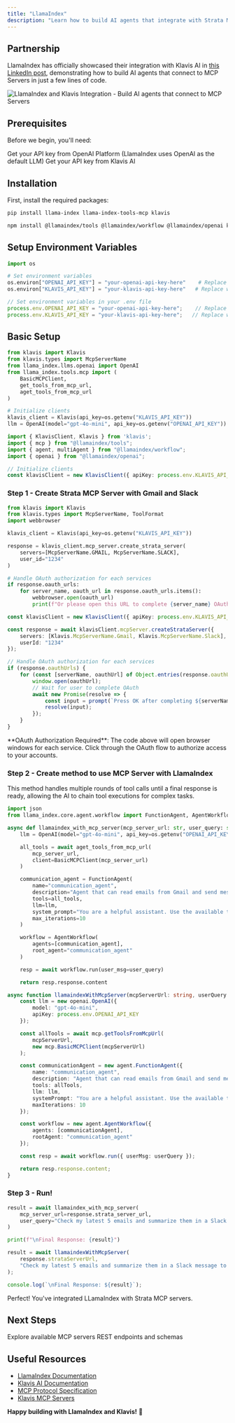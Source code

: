 ```yaml
---
title: "LlamaIndex"
description: "Learn how to build AI agents that integrate with Strata MCP servers to build AI agents that can interact with Gmail and Slack."
---
```


## Partnership

LlamaIndex has officially showcased their integration with Klavis AI in [this LinkedIn post](https://www.linkedin.com/posts/llamaindex_build-ai-agents-that-connect-to-youtube-activity-7344107221221355521-UrOl?utm_source=share&utm_medium=member_desktop&rcm=ACoAACh0ewEBh9MR1nb_U_x3e5bqgDYgETJ8d5Y), demonstrating how to build AI agents that connect to MCP Servers in just a few lines of code.

<Frame>
  <img src="/images/ai-platform/llamaindex-klavis.png" alt="LlamaIndex and Klavis Integration - Build AI agents that connect to MCP Servers" />
</Frame>

## Prerequisites

Before we begin, you'll need:

<CardGroup cols={2}>
  <Card title="OpenAI API Key" icon="key" href="https://platform.openai.com/api-keys">
    Get your API key from OpenAI Platform (LlamaIndex uses OpenAI as the default LLM)
  </Card>
  <Card title="Klavis AI API Key" icon="key" href="https://klavis.ai/">
    Get your API key from Klavis AI
  </Card>
</CardGroup>

## Installation

First, install the required packages:

<CodeGroup>

```bash Python
pip install llama-index llama-index-tools-mcp klavis
```

```bash TypeScript
npm install @llamaindex/tools @llamaindex/workflow @llamaindex/openai klavis
```

</CodeGroup>

## Setup Environment Variables

<CodeGroup>

```python Python
import os

# Set environment variables
os.environ["OPENAI_API_KEY"] = "your-openai-api-key-here"    # Replace with your actual OpenAI API key
os.environ["KLAVIS_API_KEY"] = "your-klavis-api-key-here"   # Replace with your actual Klavis API key
```

```typescript TypeScript
// Set environment variables in your .env file
process.env.OPENAI_API_KEY = "your-openai-api-key-here";    // Replace with your actual OpenAI API key
process.env.KLAVIS_API_KEY = "your-klavis-api-key-here";   // Replace with your actual Klavis API key
```

</CodeGroup>

## Basic Setup

<CodeGroup>

```python Python
from klavis import Klavis
from klavis.types import McpServerName
from llama_index.llms.openai import OpenAI
from llama_index.tools.mcp import (
    BasicMCPClient,
    get_tools_from_mcp_url,
    aget_tools_from_mcp_url
)

# Initialize clients
klavis_client = Klavis(api_key=os.getenv("KLAVIS_API_KEY"))
llm = OpenAI(model="gpt-4o-mini", api_key=os.getenv("OPENAI_API_KEY"))
```

```typescript TypeScript
import { KlavisClient, Klavis } from 'klavis';
import { mcp } from "@llamaindex/tools";
import { agent, multiAgent } from "@llamaindex/workflow";
import { openai } from "@llamaindex/openai";

// Initialize clients
const klavisClient = new KlavisClient({ apiKey: process.env.KLAVIS_API_KEY });
```

</CodeGroup>

### Step 1 - Create Strata MCP Server with Gmail and Slack

<CodeGroup>

```python Python
from klavis import Klavis
from klavis.types import McpServerName, ToolFormat
import webbrowser

klavis_client = Klavis(api_key=os.getenv("KLAVIS_API_KEY"))

response = klavis_client.mcp_server.create_strata_server(
    servers=[McpServerName.GMAIL, McpServerName.SLACK], 
    user_id="1234"
)

# Handle OAuth authorization for each services
if response.oauth_urls:
    for server_name, oauth_url in response.oauth_urls.items():
        webbrowser.open(oauth_url)
        print(f"Or please open this URL to complete {server_name} OAuth authorization: {oauth_url}")
```

```typescript TypeScript
const klavisClient = new KlavisClient({ apiKey: process.env.KLAVIS_API_KEY });

const response = await klavisClient.mcpServer.createStrataServer({
    servers: [Klavis.McpServerName.Gmail, Klavis.McpServerName.Slack],
    userId: "1234"
});

// Handle OAuth authorization for each services
if (response.oauthUrls) {
    for (const [serverName, oauthUrl] of Object.entries(response.oauthUrls)) {
        window.open(oauthUrl);
        // Wait for user to complete OAuth
        await new Promise(resolve => {
            const input = prompt(`Press OK after completing ${serverName} OAuth authorization...`);
            resolve(input);
        });
    }
}

```

</CodeGroup>

<Note>
**OAuth Authorization Required**: The code above will open browser windows for each service. Click through the OAuth flow to authorize access to your accounts.
</Note>

### Step 2 - Create method to use MCP Server with LlamaIndex

This method handles multiple rounds of tool calls until a final response is ready, allowing the AI to chain tool executions for complex tasks.

<CodeGroup>

```python Python
import json
from llama_index.core.agent.workflow import FunctionAgent, AgentWorkflow

async def llamaindex_with_mcp_server(mcp_server_url: str, user_query: str):
    llm = OpenAI(model="gpt-4o-mini", api_key=os.getenv("OPENAI_API_KEY"))

    all_tools = await aget_tools_from_mcp_url(
        mcp_server_url,
        client=BasicMCPClient(mcp_server_url)
    )

    communication_agent = FunctionAgent(
        name="communication_agent",
        description="Agent that can read emails from Gmail and send messages to Slack",
        tools=all_tools,
        llm=llm,
        system_prompt="You are a helpful assistant. Use the available tools to answer the user's question.",
        max_iterations=10
    )

    workflow = AgentWorkflow(
        agents=[communication_agent],
        root_agent="communication_agent"
    )

    resp = await workflow.run(user_msg=user_query)

    return resp.response.content
```

```typescript TypeScript
async function llamaindexWithMcpServer(mcpServerUrl: string, userQuery: string) {
    const llm = new openai.OpenAI({
        model: "gpt-4o-mini",
        apiKey: process.env.OPENAI_API_KEY
    });

    const allTools = await mcp.getToolsFromMcpUrl(
        mcpServerUrl,
        new mcp.BasicMCPClient(mcpServerUrl)
    );

    const communicationAgent = new agent.FunctionAgent({
        name: "communication_agent",
        description: "Agent that can read emails from Gmail and send messages to Slack",
        tools: allTools,
        llm: llm,
        systemPrompt: "You are a helpful assistant. Use the available tools to answer the user's question.",
        maxIterations: 10
    });

    const workflow = new agent.AgentWorkflow({
        agents: [communicationAgent],
        rootAgent: "communication_agent"
    });

    const resp = await workflow.run({ userMsg: userQuery });

    return resp.response.content;
}
```

</CodeGroup>


### Step 3 - Run!

<CodeGroup>

```python Python
result = await llamaindex_with_mcp_server(
    mcp_server_url=response.strata_server_url, 
    user_query="Check my latest 5 emails and summarize them in a Slack message to #general"
)

print(f"\nFinal Response: {result}")
```

```typescript TypeScript
result = await llamaindexWithMcpServer(
    response.strataServerUrl,
    "Check my latest 5 emails and summarize them in a Slack message to #general"
);

console.log(`\nFinal Response: ${result}`);
```

</CodeGroup>

<Check>
Perfect! You've integrated LLamaIndex with Strata MCP servers.
</Check>

## Next Steps

<CardGroup cols={2}>
  <Card title="Integrations" icon="server" href="/mcp-server/github">
    Explore available MCP servers
  </Card>
  <Card title="API Reference" icon="magnifying-glass" href="/api-reference/introduction">
    REST endpoints and schemas
  </Card>
</CardGroup>

## Useful Resources

- [LlamaIndex Documentation](https://docs.llamaindex.ai/)
- [Klavis AI Documentation](https://www.klavis.ai/docs/)
- [MCP Protocol Specification](https://modelcontextprotocol.io/)
- [Klavis MCP Servers](/mcp-server)

**Happy building with LlamaIndex and Klavis!** 🚀 